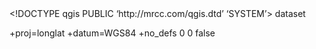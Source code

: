 <!DOCTYPE qgis PUBLIC 'http://mrcc.com/qgis.dtd' 'SYSTEM'>
<qgis version="3.34.1-Prizren">
  <identifier></identifier>
  <parentidentifier></parentidentifier>
  <language></language>
  <type>dataset</type>
  <title></title>
  <abstract></abstract>
  <contact>
    <name></name>
    <organization></organization>
    <position></position>
    <voice></voice>
    <fax></fax>
    <email></email>
    <role></role>
  </contact>
  <links/>
  <dates/>
  <fees></fees>
  <encoding></encoding>
  <crs>
    <spatialrefsys nativeFormat="Wkt">
      <wkt></wkt>
      <proj4>+proj=longlat +datum=WGS84 +no_defs</proj4>
      <srsid>0</srsid>
      <srid>0</srid>
      <authid></authid>
      <description></description>
      <projectionacronym></projectionacronym>
      <ellipsoidacronym></ellipsoidacronym>
      <geographicflag>false</geographicflag>
    </spatialrefsys>
  </crs>
  <extent>
    <spatial minz="0" maxy="-179769313486231570814527423731704356798070567525844996598917476803157260780028538760589558632766878171540458953514382464234321326889464182768467546703537516986049910576551282076245490090389328944075868508455133942304583236903222948165808559332123348274797826204144723168738177180919299881250404026184124858368" maxx="-179769313486231570814527423731704356798070567525844996598917476803157260780028538760589558632766878171540458953514382464234321326889464182768467546703537516986049910576551282076245490090389328944075868508455133942304583236903222948165808559332123348274797826204144723168738177180919299881250404026184124858368" dimensions="2" minx="179769313486231570814527423731704356798070567525844996598917476803157260780028538760589558632766878171540458953514382464234321326889464182768467546703537516986049910576551282076245490090389328944075868508455133942304583236903222948165808559332123348274797826204144723168738177180919299881250404026184124858368" crs="" maxz="0" miny="179769313486231570814527423731704356798070567525844996598917476803157260780028538760589558632766878171540458953514382464234321326889464182768467546703537516986049910576551282076245490090389328944075868508455133942304583236903222948165808559332123348274797826204144723168738177180919299881250404026184124858368"/>
    <temporal>
      <period>
        <start></start>
        <end></end>
      </period>
    </temporal>
  </extent>
</qgis>
